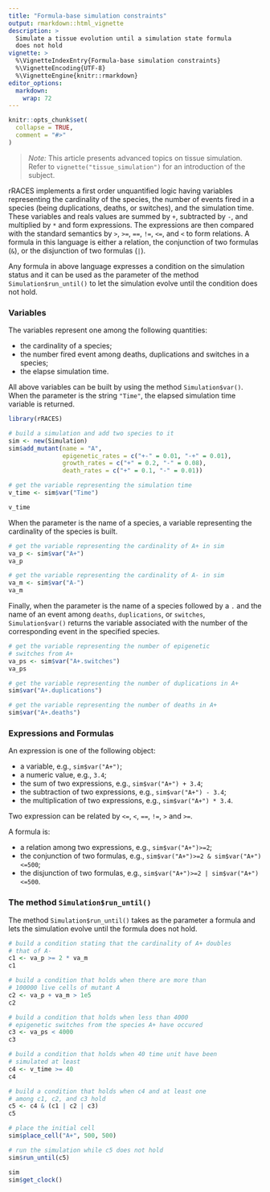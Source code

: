 ```yaml
---
title: "Formula-base simulation constraints"
output: rmarkdown::html_vignette
description: >
  Simulate a tissue evolution until a simulation state formula
  does not hold
vignette: >
  %\VignetteIndexEntry{Formula-base simulation constraints}
  %\VignetteEncoding{UTF-8}
  %\VignetteEngine{knitr::rmarkdown}
editor_options:
  markdown:
    wrap: 72
---
```


```r
knitr::opts_chunk$set(
  collapse = TRUE,
  comment = "#>"
)
```

> *Note:* This article presents advanced topics on tissue simulation.
> Refer to `vignette("tissue_simulation")` for an introduction of the
> subject.

rRACES implements a first order unquantified logic having variables
representing the cardinality of the species, the number of events
fired in a species (being duplications, deaths, or switches), and
the simulation time. These variables and reals values are summed by
`+`, subtracted by `-`, and multiplied by `*` and form expressions.
The expressions are then compared with the standard semantics by
`>`, `>=`, `==`, `!=`, `<=`, and `<` to form relations.
A formula in this language is either a relation, the conjunction
of two formulas (`&`), or the disjunction of two formulas (`|`).

Any formula in above language expresses a condition on the simulation
status and it can be used as the parameter of the method
`Simulation$run_until()` to let the simulation evolve until
the condition does not hold.

### Variables

The variables represent one among the following quantities:

-  the cardinality of a species;
-  the number fired event among deaths, duplications and switches in a species;
-  the elapse simulation time.

All above variables can be built by using the method `Simulation$var()`.
When the parameter is the string `"Time"`, the elapsed simulation time
variable is returned.

```r
library(rRACES)

# build a simulation and add two species to it
sim <- new(Simulation)
sim$add_mutant(name = "A",
               epigenetic_rates = c("+-" = 0.01, "-+" = 0.01),
               growth_rates = c("+" = 0.2, "-" = 0.08),
               death_rates = c("+" = 0.1, "-" = 0.01))

# get the variable representing the simulation time
v_time <- sim$var("Time")

v_time
```

When the parameter is the name of a species,
a variable representing the cardinality of the species is built.

```r
# get the variable representing the cardinality of A+ in sim
va_p <- sim$var("A+")
va_p

# get the variable representing the cardinality of A- in sim
va_m <- sim$var("A-")
va_m
```


Finally, when the parameter is the name of a species followed by
a `.` and the name of an event among `deaths`, `duplications`,
or `switches`, `Simulation$var()` returns
the variable associated with the number of
the corresponding event in the specified species.

```r
# get the variable representing the number of epigenetic
# switches from A+
va_ps <- sim$var("A+.switches")
va_ps

# get the variable representing the number of duplications in A+
sim$var("A+.duplications")

# get the variable representing the number of deaths in A+
sim$var("A+.deaths")
```

### Expressions and Formulas

An expression is one of the following object:

-  a variable, e.g., `sim$var("A+")`;
-  a numeric value, e.g., `3.4`;
-  the sum of two expressions, e.g., `sim$var("A+") + 3.4`;
-  the subtraction of two expressions, e.g., `sim$var("A+") - 3.4`;
-  the multiplication of two expressions, e.g., `sim$var("A+") * 3.4`.

Two expression can be related by `<=`, `<`, `==`, `!=`, `>` and
`>=`.

A formula is:

-  a relation among two expressions, e.g., `sim$var("A+")>=2`;
-  the conjunction of two formulas, e.g., `sim$var("A+")>=2 & sim$var("A+")<=500`;
-  the disjunction of two formulas, e.g., `sim$var("A+")>=2 | sim$var("A+")<=500`.

### The method `Simulation$run_until()`

The method `Simulation$run_until()` takes as the parameter a formula and
lets the simulation evolve until
the formula does not hold.

```r
# build a condition stating that the cardinality of A+ doubles
# that of A-
c1 <- va_p >= 2 * va_m
c1

# build a condition that holds when there are more than
# 100000 live cells of mutant A
c2 <- va_p + va_m > 1e5
c2

# build a condition that holds when less than 4000
# epigenetic switches from the species A+ have occured
c3 <- va_ps < 4000
c3

# build a condition that holds when 40 time unit have been
# simulated at least
c4 <- v_time >= 40
c4

# build a condition that holds when c4 and at least one
# among c1, c2, and c3 hold
c5 <- c4 & (c1 | c2 | c3)
c5

# place the initial cell
sim$place_cell("A+", 500, 500)

# run the simulation while c5 does not hold
sim$run_until(c5)

sim
sim$get_clock()
```
